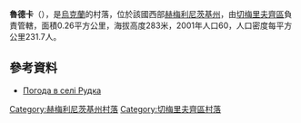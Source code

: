 {{coord|49|6|24|N|26|14|17|E|scale:100000|display=title}}

'''魯德卡'''（{{lang-uk|Рудка}}），是[[烏克蘭|烏克蘭]]的村落，位於該國西部[[赫梅利尼茨基州|赫梅利尼茨基州]]，由[[切梅里夫齊區|切梅里夫齊區]]負責管轄，面積0.26平方公里，海拔高度283米，2001年人口60，人口密度每平方公里231.7人。

==參考資料==
* [http://weather.in.ua/ua/hmel'nickaja/22882 Погода в селі Рудка] {{Wayback|url=http://weather.in.ua/ua/hmel%27nickaja/22882 |date=20160305220319 }}

{{DEFAULTSORT:Рудка}}
[[Category:赫梅利尼茨基州村落|Category:赫梅利尼茨基州村落]]
[[Category:切梅里夫齊區村落|Category:切梅里夫齊區村落]]


{{Khmelnytskyi-geo-stub}}